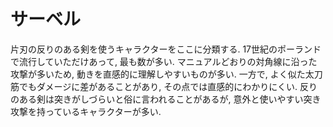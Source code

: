 # サーベル {-}

片刃の反りのある剣を使うキャラクターをここに分類する. 17世紀のポーランドで流行していただけあって, 最も数が多い. マニュアルどおりの対角線に沿った攻撃が多いため, 動きを直感的に理解しやすいものが多い. 一方で, よく似た太刀筋でもダメージに差があることがあり, その点では直感的にわかりにくい. 反りのある剣は突きがしづらいと俗に言われることがあるが, 意外と使いやすい突き攻撃を持っているキャラクターが多い.